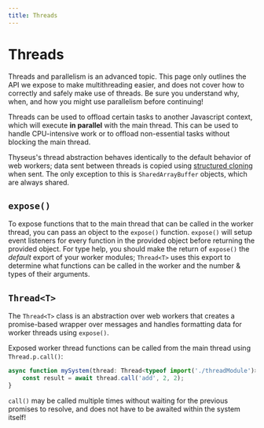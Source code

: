 ```yaml
---
title: Threads
---
```



# Threads

<Callout type="warn">
	Threads and parallelism is an advanced topic. This page only outlines the
	API we expose to make multithreading easier, and does not cover how to
	correctly and safely make use of threads. Be sure you understand why, when,
	and how you might use parallelism before continuing!
</Callout>

Threads can be used to offload certain tasks to another Javascript context,
which will execute **in parallel** with the main thread. This can be used to
handle CPU-intensive work or to offload non-essential tasks without blocking the
main thread.

Thyseus's thread abstraction behaves identically to the default behavior of web
workers; data sent between threads is copied using
[structured cloning](https://developer.mozilla.org/en-US/docs/Web/API/structuredClone)
when sent. The only exception to this is `SharedArrayBuffer` objects, which are
always shared.

## `expose()`

To expose functions that to the main thread that can be called in the worker
thread, you can pass an object to the `expose()` function. `expose()` will setup
event listeners for every function in the provided object before returning the
provided object. For type help, you should make the return of `expose()` the
_default_ export of your worker modules; `Thread<T>` uses this export to
determine what functions can be called in the worker and the number & types of
their arguments.

## `Thread<T>`

The `Thread<T>` class is an abstraction over web workers that creates a
promise-based wrapper over messages and handles formatting data for worker
threads using `expose()`.

Exposed worker thread functions can be called from the main thread using
`Thread.p.call()`:

```ts
async function mySystem(thread: Thread<typeof import('./threadModule')>) {
	const result = await thread.call('add', 2, 2);
}
```

`call()` may be called multiple times without waiting for the previous promises
to resolve, and does not have to be awaited within the system itself!
